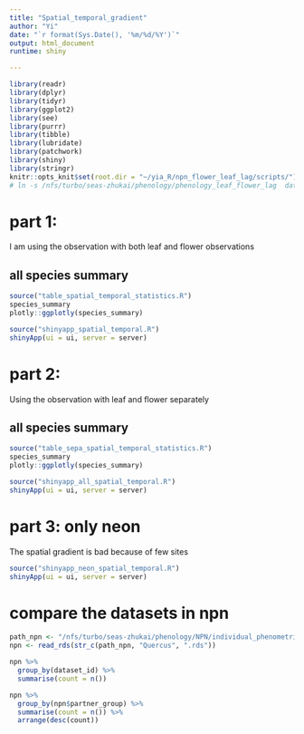 ```yaml
---
title: "Spatial_temporal_gradient"
author: "Yi"
date: "`r format(Sys.Date(), '%m/%d/%Y')`"
output: html_document
runtime: shiny

---
```


```r
library(readr)
library(dplyr)
library(tidyr)
library(ggplot2)
library(see)
library(purrr)
library(tibble)
library(lubridate)
library(patchwork)
library(shiny)
library(stringr)
knitr::opts_knit$set(root.dir = "~/yia_R/npn_flower_leaf_lag/scripts/")
# ln -s /nfs/turbo/seas-zhukai/phenology/phenology_leaf_flower_lag  data
```


# part 1:

I am using the observation with both leaf and flower observations

## all species summary

```r
source("table_spatial_temporal_statistics.R")
species_summary
plotly::ggplotly(species_summary)
```

```r
source("shinyapp_spatial_temporal.R")
shinyApp(ui = ui, server = server)
```

# part 2:

Using the observation with leaf and flower separately

## all species summary

```r
source("table_sepa_spatial_temporal_statistics.R")
species_summary
plotly::ggplotly(species_summary)
```

```r
source("shinyapp_all_spatial_temporal.R")
shinyApp(ui = ui, server = server)
```


# part 3: only neon

The spatial gradient is bad because of few sites

```r
source("shinyapp_neon_spatial_temporal.R")
shinyApp(ui = ui, server = server)
```

# compare the datasets in npn
```r
path_npn <- "/nfs/turbo/seas-zhukai/phenology/NPN/individual_phenometrics/leaf_flower/with_climate/"
npn <- read_rds(str_c(path_npn, "Quercus", ".rds"))

npn %>%
  group_by(dataset_id) %>% 
  summarise(count = n())

npn %>%
  group_by(npn$partner_group) %>% 
  summarise(count = n()) %>% 
  arrange(desc(count))
```

